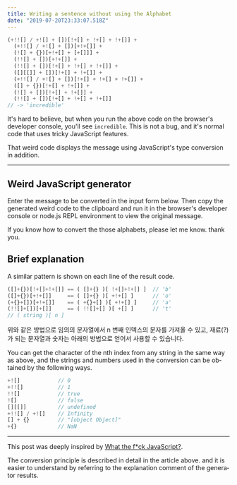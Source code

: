 ```yaml
---
title: Writing a sentence without using the Alphabet
date: "2019-07-20T23:33:07.518Z"
---
```



```javascript
(+!![] / +![] + [])[!+[] + !+[] + !+[]] + 
  (+!![] / +![] + [])[+!+[]] + 
  (![] + {})[+!+[] + [+[]]] + 
  (!![] + [])[+!+[]] + 
  (!![] + [])[!+[] + !+[] + !+[]] + 
  ([][[]] + [])[!+[] + !+[]] + 
  (+!![] / +![] + [])[!+[] + !+[] + !+[]] + 
  ([] + {})[!+[] + !+[]] + 
  (![] + [])[!+[] + !+[]] + 
  (!![] + [])[!+[] + !+[] + !+[]]
// -> 'incredible'
```

It's hard to believe, but when you run the above code on the browser's developer console, you'll see `incredible`. This is not a bug, and it's normal code that uses tricky JavaScript features.

That weird code displays the message using JavaScript's type conversion in addition.

---

## Weird JavaScript generator

Enter the message to be converted in the input form below. Then copy the generated weird code to the clipboard and run it in the browser's developer console or node.js REPL environment to view the original message.

<Generator placeholder='Please enter text to convert or select from below.' lang='en' />

If you know how to convert the those alphabets, please let me know. thank you.

## Brief explanation

A similar pattern is shown on each line of the result code.

```js
([]+{})[!+[]+!+[]] == ( []+{} )[ !+[]+!+[] ]  // 'b'
([]+{})[+!+[]]     == ( []+{} )[ +!+[] ]      // 'o'
(+{}+[])[+!+[]]    == ( +{}+[] )[ +!+[] ]     // 'a'
(!![]+[])[+[]]     == ( !![]+[] )[ +[] ]      // 't'
// ( string )[ n ]
```

위와 같은 방법으로 임의의 문자열에서 n 번째 인덱스의 문자를 가져올 수 있고,
재료(?)가 되는 문자열과 숫자는 아래의 방법으로 얻어서 사용할 수 있습니다.

You can get the character of the nth index from any string in the same way as above,
and the strings and numbers used in the conversion can be obtained by the following ways.

```js
+![]            // 0
+!![]           // 1
!![]            // true
![]             // false
[][[]]          // undefined
+!![] / +![]    // Infinity
[] + {}         // "[object Object]"
+{}             // NaN
```

---

This post was deeply inspired by [What the f*ck JavaScript?](https://github.com/denysdovhan/wtfjs#its-a-fail).

The conversion principle is described in detail in the article above. and it is easier to understand by referring to the explanation comment of the generator results.
